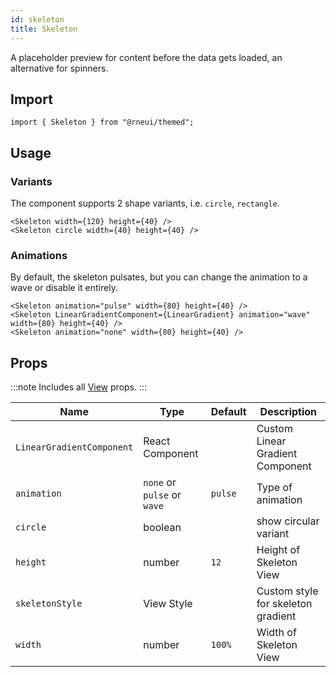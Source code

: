 ```yaml
---
id: skeleton
title: Skeleton
---
```



A placeholder preview for content before the data gets loaded, an alternative for spinners.

## Import

```tsx
import { Skeleton } from "@rneui/themed";
```

## Usage

### Variants

The component supports 2 shape variants, i.e. `circle`, `rectangle`.

```tsx live
<Skeleton width={120} height={40} />
<Skeleton circle width={40} height={40} />
```

### Animations

By default, the skeleton pulsates, but you can change the animation to a wave or disable it entirely.

```tsx live
<Skeleton animation="pulse" width={80} height={40} />
<Skeleton LinearGradientComponent={LinearGradient} animation="wave" width={80} height={40} />
<Skeleton animation="none" width={80} height={40} />
```

## Props

:::note
Includes all [View](https://reactnative.dev/docs/view#props) props.
:::

<div class='table-responsive'>

| Name                      | Type                        | Default | Description                        |
| ------------------------- | --------------------------- | ------- | ---------------------------------- |
| `LinearGradientComponent` | React Component             |         | Custom Linear Gradient Component   |
| `animation`               | `none` or `pulse` or `wave` | `pulse` | Type of animation                  |
| `circle`                  | boolean                     |         | show circular variant              |
| `height`                  | number                      | `12`    | Height of Skeleton View            |
| `skeletonStyle`           | View Style                  |         | Custom style for skeleton gradient |
| `width`                   | number                      | `100%`  | Width of Skeleton View             |

</div>
